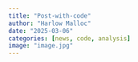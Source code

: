 ```yaml
---
title: "Post-with-code"
author: "Harlow Malloc"
date: "2025-03-06"
categories: [news, code, analysis]
image: "image.jpg"
---
```





